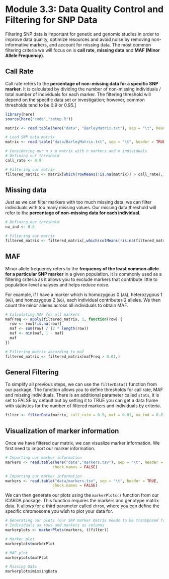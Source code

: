 # Module 3.3: Data Quality Control and Filtering for SNP Data

Filtering SNP data is important for genetic and genomic studies in order to improve data quality, optimize resources and avoid noise by removing non-informative markers, and account for missing data. The most common filtering criteria we will focus on is **call rate**, **missing data** and **MAF (Minor Allele Frequency)**.

## Call Rate

Call rate refers to the **percentage of non-missing data for a specific SNP marker**. It is calculated by dividing the number of non-missing individuals / total number of individuals for each marker. The filtering threshold will depend on the specific data set or investigation; however, common thresholds tend to be 0.9 or 0.95.\]

```r
library(here)
source(here("code","setup.R"))
```

```r
matrix <- read.table(here("data", "BarleyMatrix.txt"), sep = "\t", header = TRUE, row.names = 1, check.names = FALSE)
```

```r
# Load SNP data matrix
matrix <- read.table("data/BarleyMatrix.txt", sep = "\t", header = TRUE, row.names = 1, check.names = FALSE)
```

```r
# Considering our n x m matrix with n markers and m individuals
# Defining our threshold
call_rate <- 0.9

# Filtering our matrix
filtered_matrix <- matrix[which(rowMeans(!is.na(matrix)) > call_rate),]
```

## Missing data

Just as we can filter markers with too much missing data, we can filter individuals with too many missing values. Our missing data threshold will refer to the **percentage of non-missing data for each individual**.

```r
# Defining our threshold
na_ind <- 0.8

# Filtering our matrix
filtered_matrix <- filtered_matrix[,which(colMeans(!is.na(filtered_matrix)) > na_ind)]
```

## MAF

Minor allele frequency refers to the **frequency of the least common allele for a particular SNP marker** in a given population. It is commonly used as a filtering criteria as it allows you to exclude markers that contribute little to population-level analyses and helps reduce noise.

For example, if I have a marker which is homozygous 0 (`AA`), heterozygous 1 (`AG`), and homozygous 2 (`GG`), each individual contributes 2 alleles. We then count the minor alleles across all individuals to obtain MAF.

```r
# Calculating MAF for all markers
mafFreq <- apply(filtered_matrix, 1, function(row) {
  row <- row[!is.na(row)]
  maf <- sum(row) / (2 * length(row))
  maf <- min(maf, 1 - maf)
  maf
})

# Filtering matrix according to maf
filtered_matrix <- filtered_matrix[mafFreq > 0.01,]
```

## General Filtering

To simplify all previous steps, we can use the `filterData()` function from our package. The function allows you to define thresholds for call rate, MAF and missing individuals. There is an additional parameter called `stats`, it is set to FALSE by default but by setting it to TRUE you can get a data frame with statistics for the number of filtered markers and individuals by criteria.

```r
filter <- filterData(matrix, call_rate = 0.9, maf = 0.01, na_ind = 0.8)
```

## Visualization of marker information

Once we have filtered our matrix, we can visualize marker information. We first need to import our marker information.

```r
# Importing our marker information
markers <- read.table(here("data","markers.tsv"), sep = "\t", header = TRUE, 
                     check.names = FALSE)
```

```r
# Importing our marker information
markers <- read.table("data/markers.tsv", sep = "\t", header = TRUE, 
                     check.names = FALSE)
```

We can then generate our plots using the `markerPlots()` function from our ICARDA package. This function requires the markers and genotype matrix data. It allows for a third parameter called `chrom`, where you can define the specific chromosome you wish to plot your data for.

```r
# Generating our plots (our SNP marker matrix needs to be transposed for this function)
# Individuals as rows and markers as columns
markerplots <- markerPlots(markers, t(filter))

# Marker plot
markerplots$markerPlot

# MAF plot
markerplots$mafPlot

# Missing Data
markerplots$missingData
```
